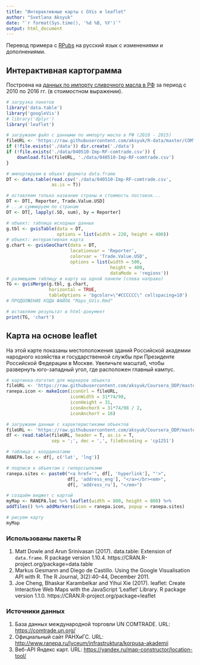 ```yaml
---
title: "Интерактивные карты с GVis и leaflet"
author: "Svetlana Aksyuk"
date: "`r format(Sys.time(), '%d %B, %Y')`"
output: html_document
---
```


<!-- ВЫШЕ И НИЖЕ КОД ФАЙЛА "Maps_GVis.Rmd" -->

Перевод примера с [RPubs](http://rpubs.com/gallery/googleVis) на русский язык с изменениями и дополнениями.  

<!-- ПРОДОЛЖЕНИЕ КОДА ФАЙЛА "Maps_GVis.Rmd" -->
## Интерактивная картограмма  
Построена на [данных по импорту сливочного масла в РФ](https://github.com/aksyuk/R-data/blob/master/COMTRADE/CodeBook_040510-Imp-RF-comtrade.md) за период с 2010 по 2016 гг. (в стоимостном выражении).  

```r
# загрузка пакетов
library('data.table')
library('googleVis')
# library('dplyr')
library('leaflet')

# загружаем файл с данными по импорту масла в РФ (2010 - 2015)
fileURL <- 'https://raw.githubusercontent.com/aksyuk/R-data/master/COMTRADE/040510-Imp-RF-comtrade.csv'
if (!file.exists('./data')) dir.create('./data')
if (!file.exists('./data/040510-Imp-RF-comtrade.csv')) {
    download.file(fileURL, './data/040510-Imp-RF-comtrade.csv')
}

# импортируем в объект формата data.frame
DT <- data.table(read.csv('./data/040510-Imp-RF-comtrade.csv', 
                 as.is = T))

# оставляем только название страны и стоимость поставок...
DT <- DT[, Reporter, Trade.Value.USD]
# ...и суммируем по странам
DT <- DT[, lapply(.SD, sum), by = Reporter]

# объект: таблица исходных данных
g.tbl <- gvisTable(data = DT, 
                   options = list(width = 220, height = 400))
# объект: интерактивная карта
g.chart <- gvisGeoChart(data = DT, 
                        locationvar = 'Reporter', 
                        colorvar = 'Trade.Value.USD', 
                        options = list(width = 500, 
                                       height = 400, 
                                       dataMode = 'regions'))
# размещаем таблицу и карту на одной панели (слева направо)
TG <- gvisMerge(g.tbl, g.chart, 
                horizontal = TRUE, 
                tableOptions = 'bgcolor=\"#CCCCCC\" cellspacing=10')
# ПРОДОЛЖЕНИЕ КОДА ФАЙЛА "Maps_GVis.Rmd"

# вставляем результат в html-документ
print(TG, 'chart')
```

## Карта на основе leaflet  
На этой карте показаны местоположения зданий Российской академии народного хозяйства и государственной службы при Президенте Российской Федерации в Москве. Увеличьте масштаб, чтобы развернуть юго-западный угол, где расположен главный кампус.   

<!-- ПРОДОЛЖЕНИЕ КОДА ФАЙЛА "Maps_GVis.Rmd" -->
```r
# картинка-логотип для маркеров объекта
fileURL <- 'https://raw.githubusercontent.com/aksyuk/Coursera_DDP/master/ranepa_logo.png'
ranepa.icon <- makeIcon(iconUrl = fileURL, 
                        iconWidth = 31*74/98,
                        iconHeight = 31,
                        iconAnchorX = 31*74/98 / 2,
                        iconAnchorY = 16)

# загружаем данные с характеристиками объектов
fileURL <- 'https://raw.githubusercontent.com/aksyuk/Coursera_DDP/master/RANEPA_loc.csv'
df <- read.table(fileURL, header = T, as.is = T, 
                 sep = ';', dec = ',', fileEncoding = 'cp1251')

# таблица с координатами
RANEPA.loc <- df[, c('lat', 'lng')]

# подписи к объектам с гиперссылками
ranepa.sites <- paste0("<a href='", df[, 'hyperlink'], "'>", 
                       df[, 'address_eng'], "</a></br><em>", 
                       df[, 'address_ru'], "</em>")

# создаём виджет с картой
myMap <- RANEPA.loc %>% leaflet(width = 800, height = 800) %>% 
addTiles() %>% addMarkers(icon = ranepa.icon, popup = ranepa.sites)

# рисуем карту
myMap
```

### Использованы пакеты R  
<!-- ссылки получены функцией citation('имя_пакета')-->
  
1. Matt Dowle and Arun Srinivasan (2017). data.table: Extension of `data.frame`. R package version 1.10.4. https://CRAN.R-project.org/package=data.table  
1. Markus Gesmann and Diego de Castillo. Using the Google Visualisation API with R. The R Journal, 3(2):40-44, December 2011.  
1. Joe Cheng, Bhaskar Karambelkar and Yihui Xie (2017). leaflet: Create Interactive Web Maps with the JavaScript 'Leaflet' Library. R
package version 1.1.0. https://CRAN.R-project.org/package=leaflet  

### Источники данных   

1. База данных международной торговли UN COMTRADE. URL: [https://comtrade.un.org/](https://comtrade.un.org/)    
1. Официальный сайт РАНХиГС. URL: [http://www.ranepa.ru/lyceum/infrastruktura/korpusa-akademii](http://www.ranepa.ru/lyceum/infrastruktura/korpusa-akademii)  
1. Веб-API Яндекс карт. URL: [https://yandex.ru/map-constructor/location-tool/](https://yandex.ru/map-constructor/location-tool/])  
